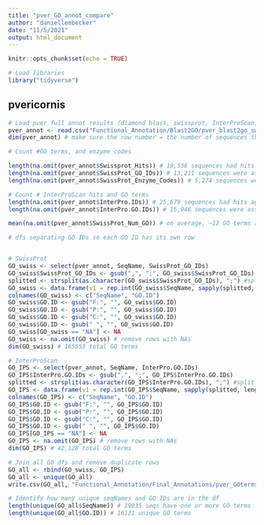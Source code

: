 ```yaml
---
title: "pver_GO_annot_compare"
author: "daniellembecker"
date: "11/5/2021"
output: html_document
---
```



```r
knitr::opts_chunk$set(echo = TRUE)

# Load libraries 
library("tidyverse")
```


## pvericornis
```r
# Load pver full annot results (diamond blast, swissprot, InterProScan; B2G)
pver_annot <- read.csv("Functional_Annotation/Blast2GO/pver_blast2go_swissprot_interproscan_table.csv", header=T, na.strings=c("","NA", "---NA---", "no IPS match", "no GO terms", "n/a"))
dim(pver_annot) # make sure the row number = the number of sequences that were queried
```

```r
# Count #GO terms, and enzyme codes 

length(na.omit(pver_annot$Swissprot_Hits)) # 19,536 sequences had hits against SwissProt database -- said 19,540 in our output file
length(na.omit(pver_annot$SwissProt_GO_IDs)) # 13,211 sequences were assigned GO terms
length(na.omit(pver_annot$SwissProt_Enzyme_Codes)) # 5,274 sequences were assigned enzyme codes 

# Count # InterProScan hits and GO terms
length(na.omit(pver_annot$InterPro.IDs)) # 25,679 sequences had hits against IPS database 
length(na.omit(pver_annot$InterPro.GO.IDs)) # 15,946 sequences were assigned GO terms 
```

```r
mean(na.omit(pver_annot$SwissProt_Num_GO)) # on average, ~12 GO terms assigned to a sequence for Swiss Prot

```

```r
# dfs separating GO IDs so each GO ID has its own row 


# SwissProt
GO_swiss <- select(pver_annot, SeqName, SwissProt_GO_IDs)
GO_swiss$SwissProt_GO_IDs <- gsub(",", ";", GO_swiss$SwissProt_GO_IDs)
splitted <- strsplit(as.character(GO_swiss$SwissProt_GO_IDs), ";") #split into multiple GO ids
GO_swiss <- data.frame(v1 = rep.int(GO_swiss$SeqName, sapply(splitted, length)), v2 = unlist(splitted)) #list all genes with each of their GO terms in a single row
colnames(GO_swiss) <- c("SeqName", "GO.ID")
GO_swiss$GO.ID <- gsub("F:", "", GO_swiss$GO.ID)
GO_swiss$GO.ID <- gsub("P:", "", GO_swiss$GO.ID)
GO_swiss$GO.ID <- gsub("C:", "", GO_swiss$GO.ID)
GO_swiss$GO.ID <- gsub(" ", "", GO_swiss$GO.ID)
GO_swiss[GO_swiss == "NA"] <- NA
GO_swiss <- na.omit(GO_swiss) # remove rows with NAs
dim(GO_swiss) # 165053 total GO terms

# InterProScan
GO_IPS <- select(pver_annot, SeqName, InterPro.GO.IDs)
GO_IPS$InterPro.GO.IDs <- gsub(",", ";", GO_IPS$InterPro.GO.IDs)
splitted <- strsplit(as.character(GO_IPS$InterPro.GO.IDs), ";") #split into multiple GO ids
GO_IPS <- data.frame(v1 = rep.int(GO_IPS$SeqName, sapply(splitted, length)), v2 = unlist(splitted)) #list all genes with each of their GO terms in a single row
colnames(GO_IPS) <- c("SeqName", "GO.ID")
GO_IPS$GO.ID <- gsub("F:", "", GO_IPS$GO.ID)
GO_IPS$GO.ID <- gsub("P:", "", GO_IPS$GO.ID)
GO_IPS$GO.ID <- gsub("C:", "", GO_IPS$GO.ID)
GO_IPS$GO.ID <- gsub(" ", "", GO_IPS$GO.ID)
GO_IPS[GO_IPS == "NA"] <- NA
GO_IPS <- na.omit(GO_IPS) # remove rows with NAs
dim(GO_IPS) # 42,128 total GO terms 
```

```r
# Join all GO dfs and remove duplicate rows 
GO_all <- rbind(GO_swiss, GO_IPS)
GO_all <- unique(GO_all)
write.csv(GO_all, "Functional_Annotation/Final_Annotations/pver_GOterms_interprot_swissprot_20211105.csv")

# Identify how many unique seqNames and GO IDs are in the df 
length(unique(GO_all$SeqName)) # 19035 seqs have one or more GO terms 
length(unique(GO_all$GO.ID)) # 16121 unique GO terms 
```

